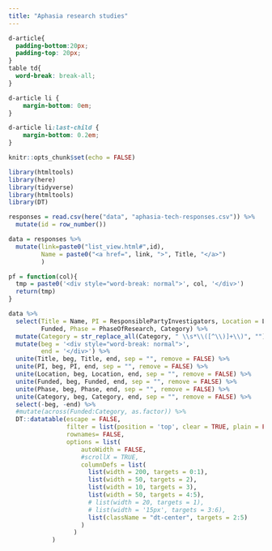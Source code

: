 ```yaml
---
title: "Aphasia research studies"
---
```


<link href="https://fonts.googleapis.com/icon?family=Material+Icons" rel="stylesheet">
      
```css
d-article{
  padding-bottom:20px;
  padding-top: 20px;
}
table td{ 
  word-break: break-all;
}

d-article li {
    margin-bottom: 0em;
}

d-article li:last-child {
    margin-bottom: 0.2em;
}

```



```r

knitr::opts_chunk$set(echo = FALSE)

library(htmltools)
library(here)
library(tidyverse)
library(htmltools)
library(DT)

responses = read.csv(here("data", "aphasia-tech-responses.csv")) %>%
  mutate(id = row_number())

data = responses %>%
  mutate(link=paste0("list_view.html#",id),
         Name = paste0("<a href=", link, ">", Title, "</a>")
         )

```




```r

pf = function(col){
  tmp = paste0('<div style="word-break: normal">', col, '</div>')
  return(tmp)
}

data %>%
  select(Title = Name, PI = ResponsiblePartyInvestigators, Location = LocationFull,
         Funded, Phase = PhaseOfResearch, Category) %>%
  mutate(Category = str_replace_all(Category, " \\s*\\([^\\)]+\\)", "")) %>%
  mutate(beg = '<div style="word-break: normal">', 
         end = '</div>') %>%
  unite(Title, beg, Title, end, sep = "", remove = FALSE) %>%
  unite(PI, beg, PI, end, sep = "", remove = FALSE) %>%
  unite(Location, beg, Location, end, sep = "", remove = FALSE) %>%
  unite(Funded, beg, Funded, end, sep = "", remove = FALSE) %>%
  unite(Phase, beg, Phase, end, sep = "", remove = FALSE) %>%
  unite(Category, beg, Category, end, sep = "", remove = FALSE) %>%
  select(-beg, -end) %>%
  #mutate(across(Funded:Category, as.factor)) %>%
  DT::datatable(escape = FALSE,
                filter = list(position = 'top', clear = TRUE, plain = FALSE),
                rownames= FALSE,
                options = list(
                    autoWidth = FALSE,
                    #scrollX = TRUE,
                    columnDefs = list(
                      list(width = 200, targets = 0:1),
                      list(width = 50, targets = 2),
                      list(width = 10, targets = 3),
                      list(width = 50, targets = 4:5),
                      # list(width = 20, targets = 1),
                      # list(width = '15px', targets = 3:6),
                      list(className = "dt-center", targets = 2:5)
                    )
                  )
            )

```
    
